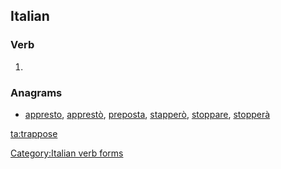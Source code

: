 ==Italian==

===Verb===
{{head|it|verb form}}

# {{inflection of|trapporre||3|s|phis|lang=it}}

===Anagrams===
* [[appresto#Italian|appresto]], [[apprestò#Italian|apprestò]], [[preposta#Italian|preposta]], [[stapperò#Italian|stapperò]], [[stoppare#Italian|stoppare]], [[stopperà#Italian|stopperà]]

[[Category:Italian verb forms]]

[[ta:trappose]]